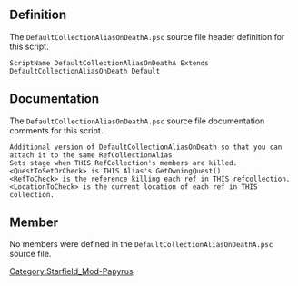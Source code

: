 {{Script_Object_Summary
| title = DefaultCollectionAliasOnDeathA
| name = [[SFM:Script-DefaultCollectionAliasOnDeathA|DefaultCollectionAliasOnDeathA]]
| extends = [[SFM:Script-DefaultCollectionAliasOnDeath|DefaultCollectionAliasOnDeath]] → [[SFM:Script-DefaultCollectionAlias|DefaultCollectionAlias]] → [[SFM:Script-DefaultCollectionAliasParent|DefaultCollectionAliasParent]] → [[SFM:Script-RefCollectionAlias|RefCollectionAlias]] → [[SFM:Script-Alias|Alias]] → [[SFM:Script-ScriptObject|ScriptObject]]
| flags = Default
}}


== Definition ==
The <code>DefaultCollectionAliasOnDeathA.psc</code> source file header definition for this script.

<source lang="papyrus">
ScriptName DefaultCollectionAliasOnDeathA Extends DefaultCollectionAliasOnDeath Default
</source>


== Documentation ==
The <code>DefaultCollectionAliasOnDeathA.psc</code> source file documentation comments for this script.

<source>
Additional version of DefaultCollectionAliasOnDeath so that you can attach it to the same RefCollectionAlias
Sets stage when THIS RefCollection's members are killed.
<QuestToSetOrCheck> is THIS Alias's GetOwningQuest()
<RefToCheck> is the reference killing each ref in THIS refcollection.
<LocationToCheck> is the current location of each ref in THIS collection.
</source>


== Member ==
No members were defined in the <code>DefaultCollectionAliasOnDeathA.psc</code> source file.


[[Category:Starfield_Mod-Papyrus]]
